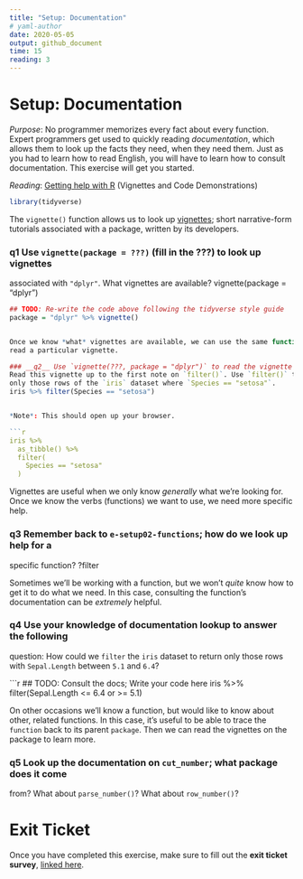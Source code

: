 ```yaml
---
title: "Setup: Documentation"
# yaml-author
date: 2020-05-05
output: github_document
time: 15
reading: 3
---
```


# Setup: Documentation

*Purpose*: No programmer memorizes every fact about every function. Expert
programmers get used to quickly reading *documentation*, which allows them to
look up the facts they need, when they need them. Just as you had to learn how
to read English, you will have to learn how to consult documentation. This
exercise will get you started.

*Reading*: [Getting help with R](https://www.r-project.org/help.html) (Vignettes and Code Demonstrations)

```r
library(tidyverse)
```

The `vignette()` function allows us to look up
[vignettes](https://stat.ethz.ch/R-manual/R-devel/library/utils/html/vignette.html);
short narrative-form tutorials associated with a package, written by its
developers.

### __q1__ Use `vignette(package = ???)` (fill in the ???) to look up vignettes
associated with `"dplyr"`. What vignettes are available?
vignette(package = "dplyr")


```r
## TODO: Re-write the code above following the tidyverse style guide
package = "dplyr" %>% vignette()


Once we know *what* vignettes are available, we can use the same function to
read a particular vignette.

### __q2__ Use `vignette(???, package = "dplyr")` to read the vignette on `dplyr`.
Read this vignette up to the first note on `filter()`. Use `filter()` to select
only those rows of the `iris` dataset where `Species == "setosa"`.
iris %>% filter(Species == "setosa")


*Note*: This should open up your browser.

```r
iris %>%
  as_tibble() %>%
  filter(
    Species == "setosa"
  )
```

Vignettes are useful when we only know *generally* what we're looking for. Once
we know the verbs (functions) we want to use, we need more specific help.

### __q3__ Remember back to `e-setup02-functions`; how do we look up help for a
specific function?
?filter

Sometimes we'll be working with a function, but we won't *quite* know how to get
it to do what we need. In this case, consulting the function's documentation can
be *extremely* helpful.

### __q4__ Use your knowledge of documentation lookup to answer the following
question: How could we `filter` the `iris` dataset to return only those rows
with `Sepal.Length` between `5.1` and `6.4`?

```r
## TODO: Consult the docs; Write your code here
iris %>% filter(Sepal.Length <= 6.4 or >= 5.1)


On other occasions we'll know a function, but would like to know about other,
related functions. In this case, it's useful to be able to trace the `function`
back to its parent `package`. Then we can read the vignettes on the package to
learn more.

### __q5__ Look up the documentation on `cut_number`; what package does it come
from? What about `parse_number()`? What about `row_number()`?


<!-- include-exit-ticket -->
# Exit Ticket
<!-- -------------------------------------------------- -->

Once you have completed this exercise, make sure to fill out the **exit ticket survey**, [linked here](https://docs.google.com/forms/d/e/1FAIpQLSeuq2LFIwWcm05e8-JU84A3irdEL7JkXhMq5Xtoalib36LFHw/viewform?usp=pp_url&entry.693978880=e-setup03-docs-assignment.Rmd).
